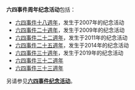 '''六四事件周年纪念活动'''包括：
* [[六四事件十八週年|六四事件十八週年]]，发生于2007年的纪念活动
* [[六四事件二十週年|六四事件二十週年]]，发生于2009年的纪念活动
* [[六四事件二十二週年|六四事件二十二週年]]，发生于2011年的纪念活动
* [[六四事件二十五週年|六四事件二十五週年]]，发生于2014年的纪念活动
* [[六四事件三十週年|六四事件三十週年]]，发生于2019年的纪念活动
* [[六四事件三十二週年|六四事件三十二週年]]
* [[六四事件三十三週年|六四事件三十三週年]]

另请参见'''[[六四事件纪念活动|六四事件纪念活动]]'''。

{{Disambiguation|Cat=八字以上事件消歧義}}

{{六四事件}}